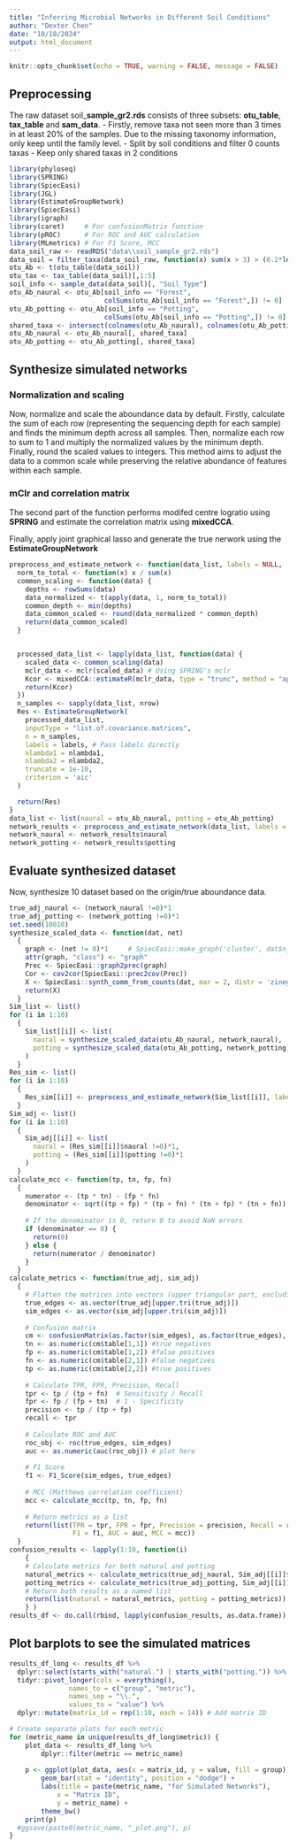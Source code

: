 ```yaml
---
title: "Inferring Microbial Networks in Different Soil Conditions"
author: "Dexter Chen"
date: "10/10/2024"
output: html_document
---
```


```r
knitr::opts_chunk$set(echo = TRUE, warning = FALSE, message = FALSE)
```

## Preprocessing

The raw dataset soil_**sample_gr2.rds** consists of three subsets: **otu_table**, **tax_table** and **sam_data**.
    - Firstly, remove taxa not seen more than 3 times in at least 20% of the samples. Due to the missing taxonomy information, only keep until the family level.
    - Split by soil conditions and filter 0 counts taxas
    - Keep only shared taxas in 2 conditions

```r
library(phyloseq)
library(SPRING)
library(SpiecEasi)
library(JGL)
library(EstimateGroupNetwork)
library(SpiecEasi)
library(igraph)
library(caret)     # For confusionMatrix function
library(pROC)      # For ROC and AUC calculation
library(MLmetrics) # For F1 Score, MCC
data_soil_raw <- readRDS("data\\soil_sample_gr2.rds")
data_soil = filter_taxa(data_soil_raw, function(x) sum(x > 3) > (0.2*length(x)), TRUE)
otu_Ab <- t(otu_table(data_soil))
otu_tax <- tax_table(data_soil)[,1:5]
soil_info <- sample_data(data_soil)[, "Soil_Type"]
otu_Ab_naural <- otu_Ab[soil_info == "Forest",
                        colSums(otu_Ab[soil_info == "Forest",]) != 0]
otu_Ab_potting <- otu_Ab[soil_info == "Potting",
                        colSums(otu_Ab[soil_info == "Potting",]) != 0]
shared_taxa <- intersect(colnames(otu_Ab_naural), colnames(otu_Ab_potting))
otu_Ab_naural <- otu_Ab_naural[, shared_taxa]
otu_Ab_potting <- otu_Ab_potting[, shared_taxa]
```

## Synthesize simulated networks

### Normalization and scaling
Now, normalize and scale the aboundance data by default. Firstly,  calculate the sum of each row (representing the sequencing depth for each sample) and finds the minimum depth across all samples. Then, normalize each row to sum to 1 and multiply the normalized values by the minimum depth. Finally, round the scaled values to integers. This method aims to adjust the data to a common scale while preserving the relative abundance of features within each sample.

### mClr and correlation matrix
The second part of the function performs modifed centre logratio using **SPRING** and estimate the correlation matrix using **mixedCCA**.

Finally, apply joint graphical lasso and generate the true nerwork using the **EstimateGroupNetwork**



```r
preprocess_and_estimate_network <- function(data_list, labels = NULL,  nlambda1 = 10, nlambda2 = 10){
  norm_to_total <- function(x) x / sum(x)
  common_scaling <- function(data) {
    depths <- rowSums(data)
    data_normalized <- t(apply(data, 1, norm_to_total))
    common_depth <- min(depths)
    data_common_scaled <- round(data_normalized * common_depth) 
    return(data_common_scaled)
  }


  processed_data_list <- lapply(data_list, function(data) {
    scaled_data <- common_scaling(data)
    mclr_data <- mclr(scaled_data) # Using SPRING's mclr
    Kcor <- mixedCCA::estimateR(mclr_data, type = "trunc", method = "approx", tol = 1e-6, verbose = FALSE)$R
    return(Kcor)
  })
  n_samples <- sapply(data_list, nrow)
  Res <- EstimateGroupNetwork(
    processed_data_list, 
    inputType = "list.of.covariance.matrices",
    n = n_samples,
    labels = labels, # Pass labels directly 
    nlambda1 = nlambda1, 
    nlambda2 = nlambda2, 
    truncate = 1e-10, 
    criterion = 'aic'
  )

  return(Res)
}
data_list <- list(naural = otu_Ab_naural, potting = otu_Ab_potting)
network_results <- preprocess_and_estimate_network(data_list, labels = shared_taxa)
network_naural <- network_results$naural
network_potting <- network_results$potting
```

## Evaluate synthesized dataset
Now, synthesize 10 dataset based on the origin/true aboundance data.

```r
true_adj_naural <- (network_naural !=0)*1
true_adj_potting <- (network_potting !=0)*1
set.seed(10010)
synthesize_scaled_data <- function(dat, net)
  {
    graph <- (net != 0)*1     # SpiecEasi::make_graph('cluster', dat$n_OTUs, dat$n_edge)
    attr(graph, "class") <- "graph"
    Prec <- SpiecEasi::graph2prec(graph)
    Cor <- cov2cor(SpiecEasi::prec2cov(Prec))
    X <- SpiecEasi::synth_comm_from_counts(dat, mar = 2, distr = 'zinegbin', Sigma = Cor, n = nrow(dat))
    return(X)
  }
Sim_list <- list()
for (i in 1:10)
  {
    Sim_list[[i]] <- list(
      naural = synthesize_scaled_data(otu_Ab_naural, network_naural),
      potting = synthesize_scaled_data(otu_Ab_potting, network_potting)
    )
  }
Res_sim <- list()
for (i in 1:10)
  {
    Res_sim[[i]] <- preprocess_and_estimate_network(Sim_list[[i]], labels = shared_taxa)
  }
Sim_adj <- list()
for (i in 1:10)
  {
    Sim_adj[[i]] <- list(
      naural = (Res_sim[[i]]$naural !=0)*1,
      potting = (Res_sim[[i]]$potting !=0)*1
    )
  }
calculate_mcc <- function(tp, tn, fp, fn)
  {
    numerator <- (tp * tn) - (fp * fn)
    denominator <- sqrt((tp + fp) * (tp + fn) * (tn + fp) * (tn + fn))
  
    # If the denominator is 0, return 0 to avoid NaN errors
    if (denominator == 0) {
      return(0)
    } else {
      return(numerator / denominator)
    }
  }
calculate_metrics <- function(true_adj, sim_adj)
  {
    # Flatten the matrices into vectors (upper triangular part, excluding diagonal)
    true_edges <- as.vector(true_adj[upper.tri(true_adj)])
    sim_edges <- as.vector(sim_adj[upper.tri(sim_adj)])
  
    # Confusion matrix
    cm <- confusionMatrix(as.factor(sim_edges), as.factor(true_edges), positive = "1")
    tn <- as.numeric(cm$table[1,1]) #true negatives
    fp <- as.numeric(cm$table[1,2]) #false positives
    fn <- as.numeric(cm$table[2,1]) #false negatives
    tp <- as.numeric(cm$table[2,2]) #true positives
  
    # Calculate TPR, FPR, Precision, Recall
    tpr <- tp / (tp + fn)  # Sensitivity / Recall
    fpr <- fp / (fp + tn)  # 1 - Specificity
    precision <- tp / (tp + fp)
    recall <- tpr
  
    # Calculate ROC and AUC
    roc_obj <- roc(true_edges, sim_edges)
    auc <- as.numeric(auc(roc_obj)) # plot here
  
    # F1 Score
    f1 <- F1_Score(sim_edges, true_edges)
  
    # MCC (Matthews correlation coefficient)
    mcc <- calculate_mcc(tp, tn, fp, fn)
  
    # Return metrics as a list
    return(list(TPR = tpr, FPR = fpr, Precision = precision, Recall = recall,
                F1 = f1, AUC = auc, MCC = mcc))
  }
confusion_results <- lapply(1:10, function(i)
    {
    # Calculate metrics for both natural and potting
    natural_metrics <- calculate_metrics(true_adj_naural, Sim_adj[[i]]$naural)
    potting_metrics <- calculate_metrics(true_adj_potting, Sim_adj[[i]]$potting)
    # Return both results as a named list
    return(list(natural = natural_metrics, potting = potting_metrics))
    } )
results_df <- do.call(rbind, lapply(confusion_results, as.data.frame))
```

## Plot barplots to see the simulated matrices
```r
results_df_long <- results_df %>%
  dplyr::select(starts_with("natural.") | starts_with("potting.")) %>%
  tidyr::pivot_longer(cols = everything(), 
               names_to = c("group", "metric"), 
               names_sep = "\\.",
               values_to = "value") %>%
  dplyr::mutate(matrix_id = rep(1:10, each = 14)) # Add matrix ID

# Create separate plots for each metric
for (metric_name in unique(results_df_long$metric)) {
    plot_data <- results_df_long %>%
        dplyr::filter(metric == metric_name)
    
    p <- ggplot(plot_data, aes(x = matrix_id, y = value, fill = group)) +
        geom_bar(stat = "identity", position = "dodge") +
        labs(title = paste(metric_name, "for Simulated Networks"),
            x = "Matrix ID",
            y = metric_name) +
        theme_bw()
    print(p)
  #ggsave(paste0(metric_name, "_plot.png"), p)
}
```
